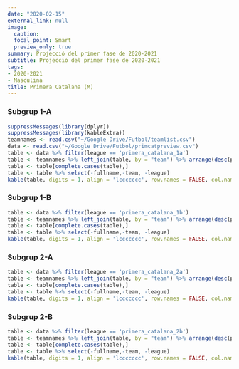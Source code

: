 ```yaml
---
date: "2020-02-15"
external_link: null
image:
  caption: 
  focal_point: Smart
  preview_only: true
summary: Projecció del primer fase de 2020-2021
subtitle: Projecció del primer fase de 2020-2021
tags:
- 2020-2021
- Masculina
title: Primera Catalana (M)
---
```

### Subgrup 1-A

```r
suppressMessages(library(dplyr))
suppressMessages(library(kableExtra))
teamnames <- read.csv("~/Google Drive/Futbol/teamlist.csv")
data <- read.csv("~/Google Drive/Futbol/primcatpreview.csv")
table <- data %>% filter(league == 'primera_catalana_1a')
table <- teamnames %>% left_join(table, by = "team") %>% arrange(desc(proj.points))
table <- table[complete.cases(table),]
table <- table %>% select(-fullname,-team, -league)
kable(table, digits = 1, align = 'lccccccc', row.names = FALSE, col.names = c('Club', 'Punts', 'GD', 'Fase Ascens', 'Fase Descens', 'Favor', 'Contra', 'Qualitat')) %>% add_header_above(c('Primer Fase de 2020-2021' = 1, 'Projecció' = 2, 'Probabilitat (%)' = 2, 'xGols' = 3)) %>% column_spec(1, bold = T) %>% column_spec(3, border_right = T) %>% column_spec(5, border_right = T)
```

### Subgrup 1-B

```r
table <- data %>% filter(league == 'primera_catalana_1b')
table <- teamnames %>% left_join(table, by = "team") %>% arrange(desc(proj.points))
table <- table[complete.cases(table),]
table <- table %>% select(-fullname,-team, -league)
kable(table, digits = 1, align = 'lccccccc', row.names = FALSE, col.names = c('Club', 'Punts', 'GD', 'Fase Ascens', 'Fase Descens', 'Favor', 'Contra', 'Qualitat')) %>% add_header_above(c('Primer Fase de 2020-2021' = 1, 'Projecció' = 2, 'Probabilitat (%)' = 2, 'xGols' = 3)) %>% column_spec(1, bold = T) %>% column_spec(3, border_right = T) %>% column_spec(5, border_right = T)
```

### Subgrup 2-A

```r
table <- data %>% filter(league == 'primera_catalana_2a')
table <- teamnames %>% left_join(table, by = "team") %>% arrange(desc(proj.points))
table <- table[complete.cases(table),]
table <- table %>% select(-fullname,-team, -league)
kable(table, digits = 1, align = 'lccccccc', row.names = FALSE, col.names = c('Club', 'Punts', 'GD', 'Fase Ascens', 'Fase Descens', 'Favor', 'Contra', 'Qualitat')) %>% add_header_above(c('Primer Fase de 2020-2021' = 1, 'Projecció' = 2, 'Probabilitat (%)' = 2, 'xGols' = 3)) %>% column_spec(1, bold = T) %>% column_spec(3, border_right = T) %>% column_spec(5, border_right = T)
```

### Subgrup 2-B

```r
table <- data %>% filter(league == 'primera_catalana_2b')
table <- teamnames %>% left_join(table, by = "team") %>% arrange(desc(proj.points))
table <- table[complete.cases(table),]
table <- table %>% select(-fullname,-team, -league)
kable(table, digits = 1, align = 'lccccccc', row.names = FALSE, col.names = c('Club', 'Punts', 'GD', 'Fase Ascens', 'Fase Descens', 'Favor', 'Contra', 'Qualitat')) %>% add_header_above(c('Primer Fase de 2020-2021' = 1, 'Projecció' = 2, 'Probabilitat (%)' = 2, 'xGols' = 3)) %>% column_spec(1, bold = T) %>% column_spec(3, border_right = T) %>% column_spec(5, border_right = T)
```

